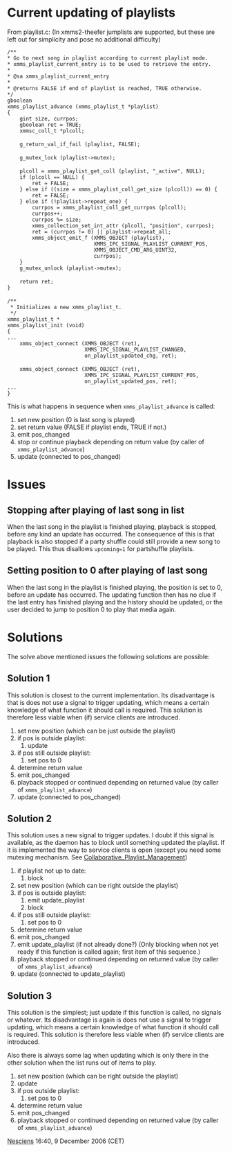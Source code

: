 = Current updating of playlists =

From playlist.c: (In xmms2-theefer jumplists are supported, but these are left out for simplicity and pose no additional difficulty)

 /**
 * Go to next song in playlist according to current playlist mode.
 * xmms_playlist_current_entry is to be used to retrieve the entry.
 *
 * @sa xmms_playlist_current_entry
 *
 * @returns FALSE if end of playlist is reached, TRUE otherwise.
 */
 gboolean
 xmms_playlist_advance (xmms_playlist_t *playlist)
 {
     gint size, currpos;
     gboolean ret = TRUE;
     xmmsc_coll_t *plcoll;
 
     g_return_val_if_fail (playlist, FALSE);
 
     g_mutex_lock (playlist->mutex);
 
     plcoll = xmms_playlist_get_coll (playlist, "_active", NULL);
     if (plcoll == NULL) {
         ret = FALSE;
     } else if ((size = xmms_playlist_coll_get_size (plcoll)) == 0) {
         ret = FALSE;
     } else if (!playlist->repeat_one) {
         currpos = xmms_playlist_coll_get_currpos (plcoll);
         currpos++;
         currpos %= size;
         xmms_collection_set_int_attr (plcoll, "position", currpos);
         ret = (currpos != 0) || playlist->repeat_all;
         xmms_object_emit_f (XMMS_OBJECT (playlist),
                             XMMS_IPC_SIGNAL_PLAYLIST_CURRENT_POS,
                             XMMS_OBJECT_CMD_ARG_UINT32,
                             currpos);
     }
     g_mutex_unlock (playlist->mutex);
 
     return ret;
 }
 
 /**
  * Initializes a new xmms_playlist_t.
  */
 xmms_playlist_t *
 xmms_playlist_init (void)
 {
 ...
     xmms_object_connect (XMMS_OBJECT (ret),
                          XMMS_IPC_SIGNAL_PLAYLIST_CHANGED,
                          on_playlist_updated_chg, ret);
 
     xmms_object_connect (XMMS_OBJECT (ret),
                          XMMS_IPC_SIGNAL_PLAYLIST_CURRENT_POS,
                          on_playlist_updated_pos, ret);
 ...
 }

This is what happens in sequence when <code>xmms_playlist_advance</code> is called:

# set new position (0 is last song is played)
# set return value (FALSE if playlist ends, TRUE if not.)
# emit pos_changed
# stop or continue playback depending on return value (by caller of <code>xmms_playlist_advance</code>)
# update (connected to pos_changed)

= Issues =

== Stopping after playing of last song in list ==

When the last song in the playlist is finished playing, playback is stopped, before any kind an update has occurred. The consequence of this is that playback is also stopped if a party shuffle could still provide a new song to be played. This thus disallows <code>upcoming=1</code> for partshuffle playlists.

== Setting position to 0 after playing of last song ==

When the last song in the playlist is finished playing, the position is set to 0, before an update has occurred. The updating function then has no clue if the last entry has finished playing and the history should be updated, or the user decided to jump to position 0 to play that media again.

= Solutions =

The solve above mentioned issues the following solutions are possible:

== Solution 1 ==

This solution is closest to the current implementation. Its disadvantage is that is does not use a signal to trigger updating, which means a certain knowledge of what function it should call is required. This solution is therefore less viable when (if) service clients are introduced.

# set new position (which can be just outside the playlist)
# if pos is outside playlist:
## update
# if pos still outside playlist:
## set pos to 0
# determine return value
# emit pos_changed
# playback stopped or continued depending on returned value (by caller of <code>xmms_playlist_advance</code>)
# update (connected to pos_changed)

== Solution 2 ==

This solution uses a new signal to trigger updates. I doubt if this signal is available, as the daemon has to block until something updated the playlist. If it is implemented the way to service clients is open (except you need some mutexing mechanism. See [[Collaborative_Playlist_Management]])

# if playlist not up to date:
## block
# set new position (which can be right outside the playlist)
# if pos is outside playlist:
## emit update_playlist
## block
# if pos still outside playlist:
## set pos to 0
# determine return value
# emit pos_changed
# emit update_playlist (if not already done?) (Only blocking when not yet ready if this function is called again; first item of this sequence.)
# playback stopped or continued depending on returned value (by caller of <code>xmms_playlist_advance</code>)
# update (connected to update_playlist)

== Solution 3 ==

This solution is the simplest; just update if this function is called, no signals or whatever. Its disadvantage is again is does not use a signal to trigger updating, which means a certain knowledge of what function it should call is required. This solution is therefore less viable when (if) service clients are introduced.

Also there is always some lag when updating which is only there in the other solution when the list runs out of items to play.

# set new position (which can be right outside the playlist)
# update
# if pos outside playlist:
## set pos to 0
# determine return value
# emit pos_changed
# playback stopped or continued depending on returned value (by caller of <code>xmms_playlist_advance</code>)

[[User:Nesciens|Nesciens]] 16:40, 9 December 2006 (CET)